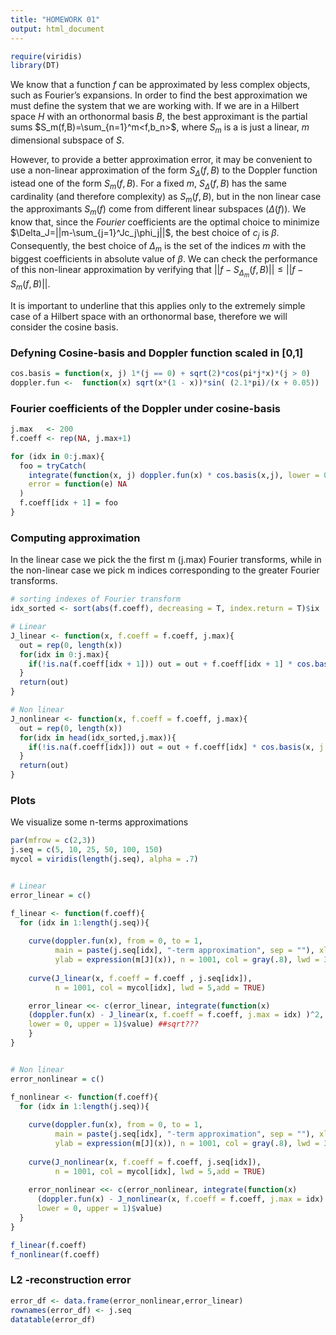```yaml
---
title: "HOMEWORK 01"
output: html_document
---
```


```r

require(viridis) 
library(DT)

```

We know that a function $f$ can be approximated by less complex objects, such as Fourier's expansions. In order to find the best approximation we must define the system that we are working with. If we are in a Hilbert space $H$ with an orthonormal basis $B$, the best approximant is the partial sums $S_m(f,B)=\sum_{n=1}^m<f,b_n>$, where $S_m$ is a is just a linear, $m$ dimensional subspace of $S$. 

However, to provide a better approximation error, it may be convenient to use a non-linear approximation of the form $S_{\Delta}(f, B)$ to the Doppler function istead one of the form $S_m(f, B)$. 
For a fixed $m$, $S_{\Delta}(f, B)$ has the same cardinality (and therefore complexity) as $S_m(f, B)$, but in the non linear case the approximants $S_m(f)$ come from different linear subspaces ($\Delta(f)$).
We know that, since the *Fourier* coefficients are the optimal choice to minimize $\Delta_J=||m-\sum_{j=1}^Jc_j\phi_j||$, the best choice of $c_j$ is $\beta$. Consequently, the best choice of $\Delta_m$ is the set of the indices $m$ with the biggest coefficients in absolute value of $\beta$. We can check the performance of this non-linear approximation by verifying that $||f-S_{\Delta_m}(f,B)|| \leq ||f-S_m(f,B)||$. 


It is important to underline that this applies only to the extremely simple case of a Hilbert space with an orthonormal base, therefore we will consider the cosine basis.

### Defyning Cosine-basis and Doppler function scaled in [0,1]

```r

cos.basis = function(x, j) 1*(j == 0) + sqrt(2)*cos(pi*j*x)*(j > 0)
doppler.fun <-  function(x) sqrt(x*(1 - x))*sin( (2.1*pi)/(x + 0.05))

```

### Fourier coefficients of the Doppler under cosine-basis

```r

j.max   <- 200
f.coeff <- rep(NA, j.max+1)

for (idx in 0:j.max){
  foo = tryCatch(
    integrate(function(x, j) doppler.fun(x) * cos.basis(x,j), lower = 0, upper = 1, j = idx)$value,
    error = function(e) NA
  )
  f.coeff[idx + 1] = foo
}

```

### Computing approximation
In the linear case we pick the the first m (j.max) Fourier transforms, while in the non-linear case we pick m indices corresponding to the greater Fourier transforms.

```r


# sorting indexes of Fourier transform
idx_sorted <- sort(abs(f.coeff), decreasing = T, index.return = T)$ix

# Linear
J_linear <- function(x, f.coeff = f.coeff, j.max){
  out = rep(0, length(x))
  for(idx in 0:j.max){
    if(!is.na(f.coeff[idx + 1])) out = out + f.coeff[idx + 1] * cos.basis(x, j = idx)
  }
  return(out)
}

# Non linear
J_nonlinear <- function(x, f.coeff = f.coeff, j.max){
  out = rep(0, length(x))
  for(idx in head(idx_sorted,j.max)){
    if(!is.na(f.coeff[idx])) out = out + f.coeff[idx] * cos.basis(x, j = idx-1)
  }
  return(out)
}

```

### Plots
We visualize some n-terms approximations

```r

par(mfrow = c(2,3))
j.seq = c(5, 10, 25, 50, 100, 150)
mycol = viridis(length(j.seq), alpha = .7)


# Linear
error_linear = c()

f_linear <- function(f.coeff){
  for (idx in 1:length(j.seq)){
     
    curve(doppler.fun(x), from = 0, to = 1, 
          main = paste(j.seq[idx], "-term approximation", sep = ""), xlab = "", 
          ylab = expression(m[J](x)), n = 1001, col = gray(.8), lwd = 3)
    
    curve(J_linear(x, f.coeff = f.coeff , j.seq[idx]),
          n = 1001, col = mycol[idx], lwd = 5,add = TRUE)

    error_linear <<- c(error_linear, integrate(function(x) 
    (doppler.fun(x) - J_linear(x, f.coeff = f.coeff, j.max = idx) )^2, 
    lower = 0, upper = 1)$value) ##sqrt???
    }
}


# Non linear
error_nonlinear = c()

f_nonlinear <- function(f.coeff){
  for (idx in 1:length(j.seq)){
    
    curve(doppler.fun(x), from = 0, to = 1, 
          main = paste(j.seq[idx], "-term approximation", sep = ""), xlab = "", 
          ylab = expression(m[J](x)), n = 1001, col = gray(.8), lwd = 3)
    
    curve(J_nonlinear(x, f.coeff = f.coeff, j.seq[idx]), 
          n = 1001, col = mycol[idx], lwd = 5,add = TRUE)
    
    error_nonlinear <<- c(error_nonlinear, integrate(function(x) 
      (doppler.fun(x) - J_nonlinear(x, f.coeff = f.coeff, j.max = idx) )^2, 
      lower = 0, upper = 1)$value)  
  }
}

f_linear(f.coeff)
f_nonlinear(f.coeff)

```

### L2 -reconstruction error

```r

error_df <- data.frame(error_nonlinear,error_linear)
rownames(error_df) <- j.seq
datatable(error_df)

```